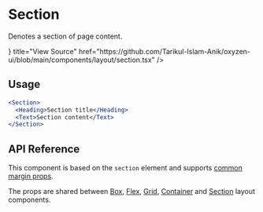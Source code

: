 
# Section

Denotes a section of page content.

<Cards>
  <Card
    icon={<CodeBracketIcon />}
    title="View Source"
    href="https://github.com/Tarikul-Islam-Anik/oxyzen-ui/blob/main/components/layout/section.tsx"
  />
</Cards>

## Usage

```jsx
<Section>
  <Heading>Section title</Heading>
  <Text>Section content</Text>
</Section>
```

## API Reference

This component is based on the `section` element and supports [common margin props](/themes/docs/theme/layout#margin-props).

The props are shared between [Box](/Layout/box), [Flex](/Layout/flex), [Grid](/Layout/grid), [Container](/Layout/container) and [Section](/Layout/section) layout components.
